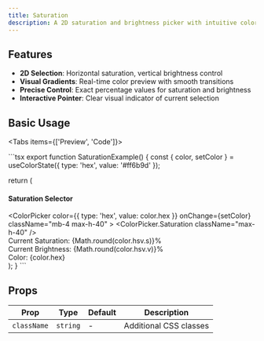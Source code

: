 ```yaml
---
title: Saturation
description: A 2D saturation and brightness picker with intuitive color selection
---
```



## Features

- **2D Selection**: Horizontal saturation, vertical brightness control
- **Visual Gradients**: Real-time color preview with smooth transitions
- **Precise Control**: Exact percentage values for saturation and brightness
- **Interactive Pointer**: Clear visual indicator of current selection

## Basic Usage

<Tabs items={['Preview', 'Code']}>
  <Tab value="Preview">
    <SaturationExample />
  </Tab>
  
  <Tab value="Code">
    ```tsx
    export function SaturationExample() {
  const { color, setColor } = useColorState({ type: 'hex', value: '#ff6b9d' });

  return (
    <div className="p-6">
      <div className="max-w-md">
        <h4 className="mb-3 text-sm font-medium">Saturation Selector</h4>
        <ColorPicker
          color={{ type: 'hex', value: color.hex }}
          onChange={setColor}
          className="mb-4 max-h-40"
        >
          <ColorPicker.Saturation className="max-h-40" />
        </ColorPicker>
        <div className="space-y-1 text-sm">
          <div>
            <div>Current Saturation: {Math.round(color.hsv.s)}%</div>
            <div>Current Brightness: {Math.round(color.hsv.v)}%</div>
            <div>
              Color: <span className="font-mono">{color.hex}</span>
            </div>
          </div>
        </div>
      </div>
    </div>
  );
}
    ```
  </Tab>
</Tabs>

## Props

| Prop | Type | Default | Description |
|------|------|---------|-------------|
| `className` | `string` | - | Additional CSS classes |
